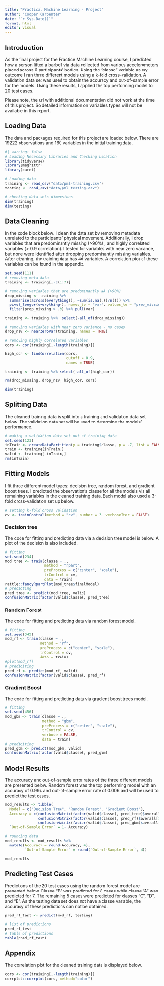 ```yaml
---
title: "Practical Machine Learning - Project"
author: "Cooper Carpenter"
date: "`r Sys.Date()`"
format: html
editor: visual
---
```


## Introduction 

As the final project for the Practice Machine Learning course, I predicted how a person lifted a barbell via data collected from various accelerometers placed across 6 participants' bodies. Using the "classe" variable as my outcome I ran three different models using a k-fold cross-validation. A validation data set was used to obtain the accuracy and out-of-sample error for the models. Using these results, I applied the top performing model to 20 test cases.

Please note, the url with additional documentation did not work at the time of this project. So detailed information on variables types will not be available in this report.

## Loading Data 

The data and packages required for this project are loaded below. There are 19222 observations and 160 variables in the initial training data.

```r
#| warning: false
# Loading Necessary Libraries and Checking Location
library(tidyverse)
library(magrittr)
library(caret)

# Loading data 
training <- read_csv("data/pml-training.csv")
testing <- read_csv("data/pml-testing.csv")

# checking data sets dimensions 
dim(training)
dim(testing)
```

## Data Cleaning

In the code block below, I clean the data set by removing metadata unrelated to the participants' physical movement. Additionally, I drop variables that are predominantly missing (\>90%) , and highly correlated variables (\> 0.9 correlation). I tested for variables with near zero variance, but none were identified after dropping predominantly missing variables. After cleaning, the training data has 46 variables. A correlation plot of these variables can be found in the appendix.

```r
set.seed(111)
# removing meta data 
training <- training[,-c(1:7)]

# removing variables that are predominantly NA (>90%)
drop_missing <- training %>% 
  summarise(across(everything(), ~sum(is.na(.))/n())) %>% 
  pivot_longer(everything(), names_to = "var", values_to = "prop_missing") %>% 
  filter(prop_missing > .9) %>% pull(var)

training <- training %>%  select(-all_of(drop_missing))

# removing variables with near zero variance - no cases
drop_nzv <- nearZeroVar(training, names = TRUE)

# removing highly correlated variables 
cors <- cor(training[,-length(training)])

high_cor <- findCorrelation(cors, 
                            cutoff = 0.9,
                            names = TRUE)

training <- training %>% select(-all_of(high_cor))

rm(drop_missing, drop_nzv, high_cor, cors)

dim(training)
```

## Splitting Data

The cleaned training data is split into a training and validation data set below. The validation data set will be used to determine the models' performance.

```r
# making a validation data set out of training data
set.seed(123)
inTrain <- createDataPartition(y = training$classe, p = .7, list = FALSE)
train <- training[inTrain,]
valid <- training[-inTrain,]
rm(inTrain)
```

## Fitting Models 

I fit three different model types: decision tree, random forest, and gradient boost trees. I predicted the observation's classe for all the models via all remaining variables in the cleaned training data. Each model also used a 3-fold cross-validation set up below.

```r
# setting k-fold cross validation 
cv <- trainControl(method = "cv", number = 3, verboseIter = FALSE)
```

### Decision tree 

The code for fitting and predicting data via a decision tree model is below. A plot of the decision is also included.

```r
# fitting
set.seed(234)
mod_tree <- train(classe ~ ., 
                  method = "rpart", 
                  preProcess = c("center", "scale"),
                  trControl = cv,
                  data = train)
rattle::fancyRpartPlot(mod_tree$finalModel)
# predicting 
pred_tree <- predict(mod_tree, valid)
confusionMatrix(factor(valid$classe), pred_tree)

```

### Random Forest

The code for fitting and predicting data via random forest model.

```r
# fitting
set.seed(345)
mod_rf <- train(classe ~ ., 
                method = "rf", 
                preProcess = c("center", "scale"),
                trControl = cv,
                data = train)
#plot(mod_rf)
# prediciting 
pred_rf <- predict(mod_rf, valid)
confusionMatrix(factor(valid$classe), pred_rf)
```

### Gradient Boost

The code for fitting and predicting data via gradient boost trees model.

```r
# fitting
set.seed(456)
mod_gbm <- train(classe ~ .,
                 method = "gbm",
                 preProcess = c("center", "scale"),
                 trControl = cv,
                 verbose = FALSE,
                 data = train)
# prediciting
pred_gbm <- predict(mod_gbm, valid)
confusionMatrix(factor(valid$classe), pred_gbm)

```

## Model Results 

The accuracy and out-of-sample error rates of the three different models are presented below. Random forest was the top performing model with an accuracy of 0.994 and out-of-sample error rate of 0.006 and will be used to predict the test cases.

```r
mod_results <- tibble(
  Model = c("Decision Tree", "Random Forest", "Gradient Boost"),
  Accuracy = c(confusionMatrix(factor(valid$classe), pred_tree)$overall[1],
               confusionMatrix(factor(valid$classe), pred_rf)$overall[1],
               confusionMatrix(factor(valid$classe), pred_gbm)$overall[1]),
  `Out-of-Sample Error` = 1- Accuracy)

# rounding data
mod_results <- mod_results %>% 
  mutate(Accuracy = round(Accuracy, 4),
         `Out-of-Sample Error` = round(`Out-of-Sample Error`, 4))

mod_results
```

## Predicting Test Cases

Predictions of the 20 test cases using the random forest model are presented below. Classe "B" was predicted for 8 cases while classe "A" was predicted for 7. The remaining 5 cases were predicted for classes "C", "D", and "E". As the testing data set does not have a classe variable, the accuracy of these predictions can not be obtained.

```r
pred_rf_test <- predict(mod_rf, testing)

# list of predictions
pred_rf_test
# table of predictions 
table(pred_rf_test)
```

## Appendix

The correlation plot for the cleaned training data is displayed below.

```r
cors <- cor(training[,-length(training)])
corrplot::corrplot(cors, method="color")
```
